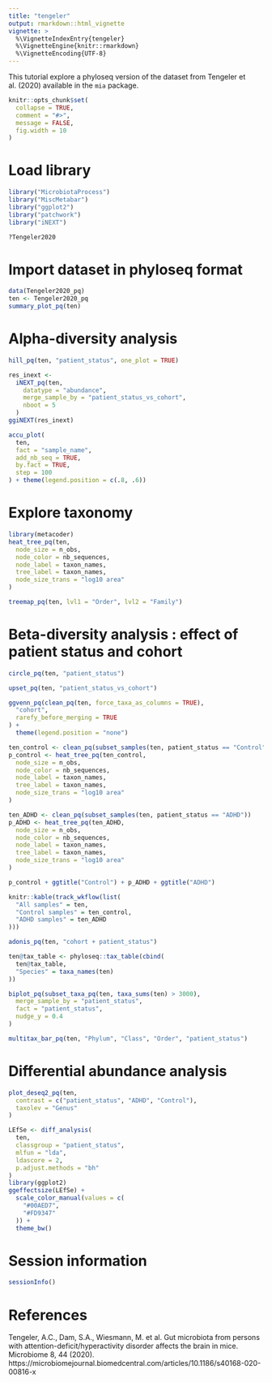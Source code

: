 ```yaml
---
title: "tengeler"
output: rmarkdown::html_vignette
vignette: >
  %\VignetteIndexEntry{tengeler}
  %\VignetteEngine{knitr::rmarkdown}
  %\VignetteEncoding{UTF-8}
---
```

This tutorial explore a phyloseq version of the dataset from Tengeler et al. (2020) available in the `mia` package.

```r
knitr::opts_chunk$set(
  collapse = TRUE,
  comment = "#>",
  message = FALSE,
  fig.width = 10
)
```

# Load library 

```r
library("MicrobiotaProcess")
library("MiscMetabar")
library("ggplot2")
library("patchwork")
library("iNEXT")
```


```r
?Tengeler2020
```


# Import dataset in phyloseq format


```r
data(Tengeler2020_pq)
ten <- Tengeler2020_pq
summary_plot_pq(ten)
```

# Alpha-diversity analysis

```r
hill_pq(ten, "patient_status", one_plot = TRUE)
```

```r
res_inext <-
  iNEXT_pq(ten,
    datatype = "abundance",
    merge_sample_by = "patient_status_vs_cohort",
    nboot = 5
  )
ggiNEXT(res_inext)
```

```r
accu_plot(
  ten,
  fact = "sample_name",
  add_nb_seq = TRUE,
  by.fact = TRUE,
  step = 100
) + theme(legend.position = c(.8, .6))
```

# Explore taxonomy

```r
library(metacoder)
heat_tree_pq(ten,
  node_size = n_obs,
  node_color = nb_sequences,
  node_label = taxon_names,
  tree_label = taxon_names,
  node_size_trans = "log10 area"
)
```

```r
treemap_pq(ten, lvl1 = "Order", lvl2 = "Family")
```

# Beta-diversity analysis : effect of patient status and cohort

```r
circle_pq(ten, "patient_status")
```

```r
upset_pq(ten, "patient_status_vs_cohort")
```

```r
ggvenn_pq(clean_pq(ten, force_taxa_as_columns = TRUE),
  "cohort",
  rarefy_before_merging = TRUE
) +
  theme(legend.position = "none")
```


```r
ten_control <- clean_pq(subset_samples(ten, patient_status == "Control"))
p_control <- heat_tree_pq(ten_control,
  node_size = n_obs,
  node_color = nb_sequences,
  node_label = taxon_names,
  tree_label = taxon_names,
  node_size_trans = "log10 area"
)

ten_ADHD <- clean_pq(subset_samples(ten, patient_status == "ADHD"))
p_ADHD <- heat_tree_pq(ten_ADHD,
  node_size = n_obs,
  node_color = nb_sequences,
  node_label = taxon_names,
  tree_label = taxon_names,
  node_size_trans = "log10 area"
)

p_control + ggtitle("Control") + p_ADHD + ggtitle("ADHD")
```


```r
knitr::kable(track_wkflow(list(
  "All samples" = ten,
  "Control samples" = ten_control,
  "ADHD samples" = ten_ADHD
)))
```

```r
adonis_pq(ten, "cohort + patient_status")
```


```r
ten@tax_table <- phyloseq::tax_table(cbind(
  ten@tax_table,
  "Species" = taxa_names(ten)
))

biplot_pq(subset_taxa_pq(ten, taxa_sums(ten) > 3000),
  merge_sample_by = "patient_status",
  fact = "patient_status",
  nudge_y = 0.4
)
```


```r
multitax_bar_pq(ten, "Phylum", "Class", "Order", "patient_status")
```

# Differential abundance analysis

```r
plot_deseq2_pq(ten,
  contrast = c("patient_status", "ADHD", "Control"),
  taxolev = "Genus"
)
```

```r
LEfSe <- diff_analysis(
  ten,
  classgroup = "patient_status",
  mlfun = "lda",
  ldascore = 2,
  p.adjust.methods = "bh"
)
library(ggplot2)
ggeffectsize(LEfSe) +
  scale_color_manual(values = c(
    "#00AED7",
    "#FD9347"
  )) +
  theme_bw()
```





# Session information

```r
sessionInfo()
```

# References


Tengeler, A.C., Dam, S.A., Wiesmann, M. et al. Gut microbiota from persons with attention-deficit/hyperactivity disorder affects the brain in mice. Microbiome 8, 44 (2020). https://microbiomejournal.biomedcentral.com/articles/10.1186/s40168-020-00816-x


